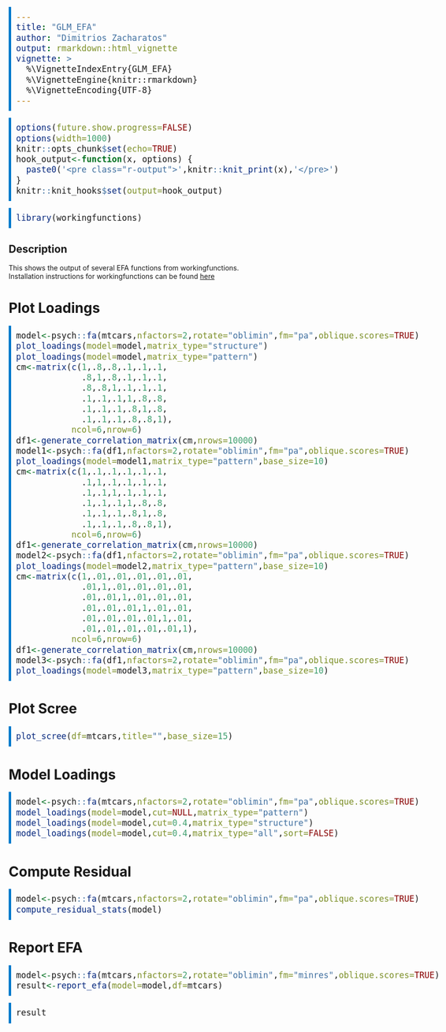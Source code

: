 ```yaml
---
title: "GLM_EFA"
author: "Dimitrios Zacharatos"
output: rmarkdown::html_vignette
vignette: >
  %\VignetteIndexEntry{GLM_EFA}
  %\VignetteEngine{knitr::rmarkdown}
  %\VignetteEncoding{UTF-8}
---
```

  
<style>
body { max-width: 95%; margin: 0 auto; padding: 0; } 
.container { width: 100%; max-width: none; } 
/* Example for wider tables */ 
table { width: 80%; table-layout: fixed; } 
th, td { padding: 8px; text-align: left; } 
/* Styling for input code */
pre { 
  background-color: #f4f4f4; /* Light gray background for input */
  border-left: 5px solid #007ACC; /* Blue border */
  padding: 10px;
  font-size: 20px !important;
}
/* Styling for output */
pre.r-output {
  background-color: #e8f5e9; /* Light green background for output */
  border-left: 5px solid #388E3C; /* Green border */
  padding: 10px;
  font-size: 15px !important;
}
</style>

```r
options(future.show.progress=FALSE)
options(width=1000)
knitr::opts_chunk$set(echo=TRUE)
hook_output<-function(x, options) {
  paste0('<pre class="r-output">',knitr::knit_print(x),'</pre>')
}
knitr::knit_hooks$set(output=hook_output)
```

```r
library(workingfunctions)
```

## Description
This shows the output of several EFA functions from workingfunctions.  
Installation instructions for workingfunctions can be found [here](https://github.com/sedzinfo/workingfunctions)

# Plot Loadings
```r
model<-psych::fa(mtcars,nfactors=2,rotate="oblimin",fm="pa",oblique.scores=TRUE)
plot_loadings(model=model,matrix_type="structure")
plot_loadings(model=model,matrix_type="pattern")
cm<-matrix(c(1,.8,.8,.1,.1,.1,
             .8,1,.8,.1,.1,.1,
             .8,.8,1,.1,.1,.1,
             .1,.1,.1,1,.8,.8,
             .1,.1,.1,.8,1,.8,
             .1,.1,.1,.8,.8,1),
           ncol=6,nrow=6)
df1<-generate_correlation_matrix(cm,nrows=10000)
model1<-psych::fa(df1,nfactors=2,rotate="oblimin",fm="pa",oblique.scores=TRUE)
plot_loadings(model=model1,matrix_type="pattern",base_size=10)
cm<-matrix(c(1,.1,.1,.1,.1,.1,
             .1,1,.1,.1,.1,.1,
             .1,.1,1,.1,.1,.1,
             .1,.1,.1,1,.8,.8,
             .1,.1,.1,.8,1,.8,
             .1,.1,.1,.8,.8,1),
           ncol=6,nrow=6)
df1<-generate_correlation_matrix(cm,nrows=10000)
model2<-psych::fa(df1,nfactors=2,rotate="oblimin",fm="pa",oblique.scores=TRUE)
plot_loadings(model=model2,matrix_type="pattern",base_size=10)
cm<-matrix(c(1,.01,.01,.01,.01,.01,
             .01,1,.01,.01,.01,.01,
             .01,.01,1,.01,.01,.01,
             .01,.01,.01,1,.01,.01,
             .01,.01,.01,.01,1,.01,
             .01,.01,.01,.01,.01,1),
           ncol=6,nrow=6)
df1<-generate_correlation_matrix(cm,nrows=10000)
model3<-psych::fa(df1,nfactors=2,rotate="oblimin",fm="pa",oblique.scores=TRUE)
plot_loadings(model=model3,matrix_type="pattern",base_size=10)
```

# Plot Scree
```r
plot_scree(df=mtcars,title="",base_size=15)
```

# Model Loadings
```r
model<-psych::fa(mtcars,nfactors=2,rotate="oblimin",fm="pa",oblique.scores=TRUE)
model_loadings(model=model,cut=NULL,matrix_type="pattern")
model_loadings(model=model,cut=0.4,matrix_type="structure")
model_loadings(model=model,cut=0.4,matrix_type="all",sort=FALSE)
```

# Compute Residual
```r
model<-psych::fa(mtcars,nfactors=2,rotate="oblimin",fm="pa",oblique.scores=TRUE)
compute_residual_stats(model)
```

# Report EFA
```r
model<-psych::fa(mtcars,nfactors=2,rotate="oblimin",fm="minres",oblique.scores=TRUE)
result<-report_efa(model=model,df=mtcars)
```

```r
result
```





